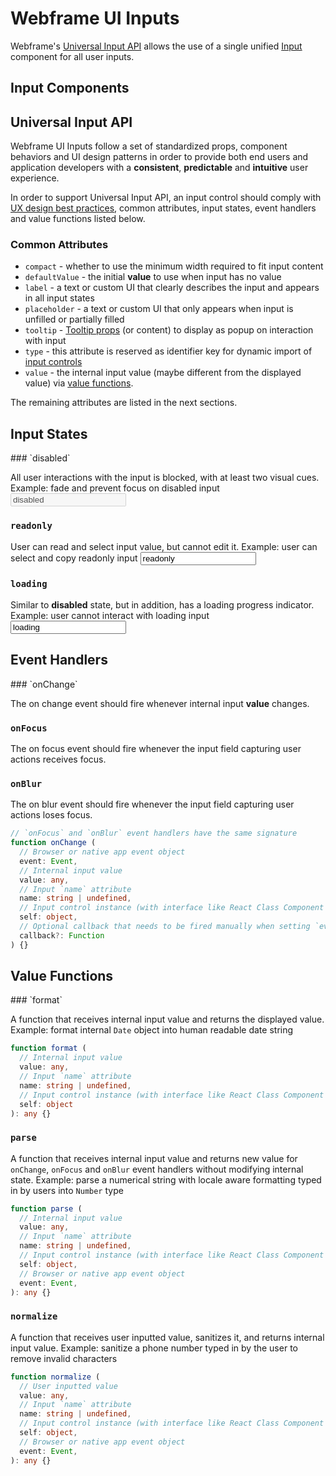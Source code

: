 

# Webframe UI Inputs

Webframe's [Universal Input API](#universal-input-api) allows the use of a single unified [Input](/docs/ui/inputs/Input) component for all user inputs.
## Input Components

<Row className='full-width gap wrap'>
  <AssetCard component={Input} uri={uri} />
  <AssetCard component={Select} uri={uri} />
  <AssetCard component={TextArea} uri={uri} />
  <AssetCard pending component={Datepicker} uri={uri} />
  <AssetCard component={Upload} uri={uri} />
  <AssetCard pending component={Radio} uri={uri} />
  <AssetCard component={Checkbox} uri={uri} />
  <AssetCard component={Switch} uri={uri} />
  <AssetCard pending component={Slider} uri={uri} />
</Row>

## Universal Input API

Webframe UI Inputs follow a set of standardized props, component behaviors and UI design patterns in order to provide both end users and application developers with a **consistent**, **predictable** and **intuitive** user experience.

In order to support Universal Input API, an input control should comply with [UX design best practices](/docs/best-practices/ui-design-patterns), common attributes, input states, event handlers and value functions listed below.

### Common Attributes

- `compact` - whether to use the minimum width required to fit input content
- `defaultValue` - the initial **value** to use when input has no value
- `label` - a text or custom UI that clearly describes the input and appears in all input states
- `placeholder` - a text or custom UI that only appears when input is unfilled or partially filled
- `tooltip` - [Tooltip props](/docs/ui/components/Tooltip#prop-types) (or content) to display as popup on interaction with input
- `type` - this attribute is reserved as identifier key for dynamic import of [input controls](/docs/ui/inputs/Input#custom-input-type)
- `value` - the internal input value (maybe different from the displayed value) via [value functions](#value-functions).

The remaining attributes are listed in the next sections.

## Input States

<Steps>
### `disabled`

All user interactions with the input is blocked, with at least two visual cues.
<Text className='faded'>Example: fade and prevent focus on disabled input</Text>
<Input disabled value='disabled' style={style} />

### `readonly`

User can read and select input value, but cannot edit it.
<Text className='faded'>Example: user can select and copy readonly input</Text>
<Input readonly value='readonly' style={style} />

### `loading`

Similar to **disabled** state, but in addition, has a loading progress indicator.
<Text className='faded'>Example: user cannot interact with loading input</Text>
<Input loading value='loading' style={style} />
</Steps>

## Event Handlers

<Steps>
### `onChange`

The on change event should fire whenever internal input **value** changes.

### `onFocus`

The on focus event should fire whenever the input field capturing user actions receives focus.

### `onBlur`

The on blur event should fire whenever the input field capturing user actions loses focus.
</Steps>

```ts filename="Function Signature"
// `onFocus` and `onBlur` event handlers have the same signature
function onChange (
  // Browser or native app event object
  event: Event,
  // Internal input value
  value: any,
  // Input `name` attribute
  name: string | undefined,
  // Input control instance (with interface like React Class Component instance)
  self: object,
  // Optional callback that needs to be fired manually when setting `event.preventDefault()`
  callback?: Function
) {}
```

## Value Functions

<Steps>
### `format`

A function that receives internal input value and returns the displayed value.
<Text className='faded'>Example: format internal `Date` object into human readable date string</Text>
```ts filename="Function Signature"
function format (
  // Internal input value
  value: any,
  // Input `name` attribute
  name: string | undefined,
  // Input control instance (with interface like React Class Component instance)
  self: object
): any {}
```

### `parse`

A function that receives internal input value and returns new value for `onChange`, `onFocus` and `onBlur` event handlers without modifying internal state.
<Text className='faded'>Example: parse a numerical string with locale aware formatting typed in by users into `Number` type</Text>
```ts filename="Function Signature"
function parse (
  // Internal input value
  value: any,
  // Input `name` attribute
  name: string | undefined,
  // Input control instance (with interface like React Class Component instance)
  self: object,
  // Browser or native app event object
  event: Event,
): any {}
```

### `normalize`

A function that receives user inputted value, sanitizes it, and returns internal input value.
<Text className='faded'>Example: sanitize a phone number typed in by the user to remove invalid characters</Text>
```ts filename="Function Signature"
function normalize (
  // User inputted value
  value: any,
  // Input `name` attribute
  name: string | undefined,
  // Input control instance (with interface like React Class Component instance)
  self: object,
  // Browser or native app event object
  event: Event,
): any {}
```
</Steps>
